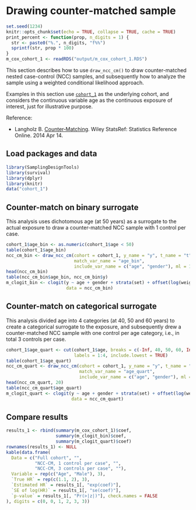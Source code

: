 # Drawing counter-matched sample

```r
set.seed(1234)
knitr::opts_chunk$set(echo = TRUE, collapse = TRUE, cache = TRUE)
print_percent <- function(prop, n_digits = 1) {
  str <- paste0("%.", n_digits, "f%%")
  sprintf(str, prop * 100)
}
m_cox_cohort_1 <- readRDS("output/m_cox_cohort_1.RDS")
```


This section describes how to use `draw_ncc_cm()` to draw counter-matched nested 
case-control (NCC) samples, and subsequently how to analyze the sample using a
weighted conditional likelihood approach.

Examples in this section use [`cohort_1`](index.qmd#cohort_1) as the underlying
cohort, and considers the continuous variable age as the continuous exposure of
interest, just for illustrative purpose.

Reference:

- Langholz B. [Counter‐Matching](https://onlinelibrary.wiley.com/doi/abs/10.1002/9781118445112.stat05225). Wiley StatsRef: Statistics Reference Online. 2014 Apr 14.

## Load packages and data

```r
library(SamplingDesignTools)
library(survival)
library(dplyr)
library(knitr)
data("cohort_1")
```

## Counter-match on binary surrogate

This analysis uses dichotomous age (at 50 years) as a surrogate to the actual
exposure to draw a counter-matched NCC sample with 1 control per case.

```r
cohort_1$age_bin <- as.numeric(cohort_1$age < 50)
table(cohort_1$age_bin)
ncc_cm_bin <- draw_ncc_cm(cohort = cohort_1, y_name = "y", t_name = "t", 
                          match_var_name = "age_bin", 
                          include_var_name = c("age", "gender"), ml = 1)
head(ncc_cm_bin)
table(ncc_cm_bin$age_bin, ncc_cm_bin$y)
m_clogit_bin <- clogit(y ~ age + gender + strata(set) + offset(log(weight)), 
                       data = ncc_cm_bin)
```

## Counter-match on categorical surrogate

This analysis divided age into 4 categories (at 40, 50 and 60 years) to create a
categorical surrogate to the exposure, and subsequently drew a counter-matched 
NCC sample with one control per age category, i.e., in total 3 controls per case.

```r
cohort_1$age_quart <- cut(cohort_1$age, breaks = c(-Inf, 40, 50, 60, Inf), 
                          labels = 1:4, include.lowest = TRUE)
table(cohort_1$age_quart)
ncc_cm_quart <- draw_ncc_cm(cohort = cohort_1, y_name = "y", t_name = "t", 
                            match_var_name = "age_quart", 
                            include_var_name = c("age", "gender"), ml = 1)
head(ncc_cm_quart, 20)
table(ncc_cm_quart$age_quart)
m_clogit_quart <- clogit(y ~ age + gender + strata(set) + offset(log(weight)), 
                         data = ncc_cm_quart)
```

## Compare results

```r
results_1 <- rbind(summary(m_cox_cohort_1)$coef, 
                   summary(m_clogit_bin)$coef, 
                   summary(m_clogit_quart)$coef)
rownames(results_1) <- NULL
kable(data.frame(
  Data = c("Full cohort", "", 
           "NCC-CM, 1 control per case", "", 
           "NCC-CM, 3 controls per case", ""), 
  Variable = rep(c("Age", "Male"), 3), 
  `True HR` = rep(c(1.1, 2), 3),
  `Estimated HR` = results_1[, "exp(coef)"], 
  `SE of log(HR)` = results_1[, "se(coef)"], 
  `p-value` = results_1[, "Pr(>|z|)"], check.names = FALSE
), digits = c(0, 0, 1, 2, 3, 3))
```
